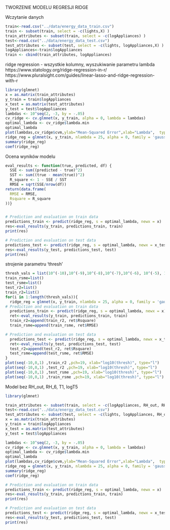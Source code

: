 
TWORZENIE MODELU REGRESJI RIDGE 

Wczytanie danych
```r
train<-read.csv("../data/energy_data_train.csv")
train <- subset(train, select = -c(lights,X) )
train_attributes <- subset(train, select = -c(logAppliances) )
test<-read.csv("../data/energy_data_test.csv")
test_attributes <- subset(test, select = -c(lights, logAppliances,X) )
logAppliances<-train$logAppliances
train <- cbind(train_attributes, logAppliances)
```

ridge regression - wszystkie kolumny, wyszukiwanie parametru lambda
https://www.statology.org/ridge-regression-in-r/
https://www.pluralsight.com/guides/linear-lasso-and-ridge-regression-with-r

```r
library(glmnet)
x = as.matrix(train_attributes)
y_train = train$logAppliances
x_test = as.matrix(test_attributes)
y_test = test$logAppliances
lambdas <- 10^seq(2, -3, by = -.05)
cv_ridge <- cv.glmnet(x, y_train, alpha = 0, lambda = lambdas)
optimal_lambda <- cv_ridge$lambda.min
optimal_lambda
plot(lambdas,cv_ridge$cvm,ylab="Mean-Squared Error",xlab="Lambda",  type="l") 
ridge_reg = glmnet(x, y_train, nlambda = 25, alpha = 0, family = 'gaussian', lambda = optimal_lambda,thresh = 1e-07)
summary(ridge_reg)
coef(ridge_reg)
```
Ocena wyników modelu
```r
eval_results <- function(true, predicted, df) {
  SSE <- sum((predicted - true)^2)
  SST <- sum((true - mean(true))^2)
  R_square <- 1 - SSE / SST
  RMSE = sqrt(SSE/nrow(df))
return(data.frame(
  RMSE = RMSE,
  Rsquare = R_square
))}


# Prediction and evaluation on train data
predictions_train <- predict(ridge_reg, s = optimal_lambda, newx = x)
res<-eval_results(y_train, predictions_train, train)
print(res)

# Prediction and evaluation on test data
predictions_test <- predict(ridge_reg, s = optimal_lambda, newx = x_test)
res<-eval_results(y_test, predictions_test, test)
print(res)
```

strojenie parametru 'thresh'

```r
thresh_vals = list(10^(-10),10^(-9),10^(-8),10^(-7),10^(-6), 10^(-5), 10^(-4), 10^(-3), 10^(-2), 10^(-1), 10^(-0))
train_rsme=list()
test_rsme=list()
test_r2=list()
train_r2=list()
for(i in 1:length(thresh_vals)){
  ridge_reg = glmnet(x, y_train, nlambda = 25, alpha = 0, family = 'gaussian', lambda = optimal_lambda,thresh = thresh_vals[i])
# Prediction and evaluation on train data
  predictions_train <- predict(ridge_reg, s = optimal_lambda, newx = x)
  ret<-eval_results(y_train, predictions_train, train)
  train_r2=append(train_r2, ret$Rsquare)
  train_rsme=append(train_rsme, ret$RMSE)

# Prediction and evaluation on test data
  predictions_test <- predict(ridge_reg, s = optimal_lambda, newx = x_test)
  ret<-eval_results(y_test, predictions_test, test)
  test_r2=append(test_r2, ret$Rsquare)
  test_rsme=append(test_rsme, ret$RMSE)
}
plot(seq(-10,0,1) ,train_r2 ,pch=19, xlab="log10(thresh)", type="l")
plot(seq(-10,0,1) ,test_r2 ,pch=19, xlab="log10(thresh)", type="l")
plot(seq(-10,0,1) ,test_rsme ,pch=19, xlab="log10(thresh)", type="l")
plot(seq(-10,0,1) ,train_rsme ,pch=19, xlab="log10(thresh)", type="l")
```
Model bez RH_out, RH_6, T1, logT5

```r
library(glmnet)

train_attributes <- subset(train, select = -c(logAppliances, RH_out, RH_6, T1, logT5) )
test<-read.csv("../data/energy_data_test.csv")
test_attributes <- subset(test, select = -c(lights, logAppliances, RH_out, RH_6, T1, X,logT5) )
x = as.matrix(train_attributes)
y_train = train$logAppliances
x_test = as.matrix(test_attributes)
y_test = test$logAppliances

lambdas <- 10^seq(2, -3, by = -.05)
cv_ridge <- cv.glmnet(x, y_train, alpha = 0, lambda = lambdas)
optimal_lambda <- cv_ridge$lambda.min
optimal_lambda
plot(lambdas,cv_ridge$cvm,ylab="Mean-Squared Error",xlab="Lambda",  type="l")
ridge_reg = glmnet(x, y_train, nlambda = 25, alpha = 0, family = 'gaussian', lambda = optimal_lambda,thresh = 1e-07)
summary(ridge_reg)
coef(ridge_reg)

# Prediction and evaluation on train data
predictions_train <- predict(ridge_reg, s = optimal_lambda, newx = x)
res<-eval_results(y_train, predictions_train, train)
print(res)

# Prediction and evaluation on test data
predictions_test <- predict(ridge_reg, s = optimal_lambda, newx = x_test)
res<-eval_results(y_test, predictions_test, test)
print(res)
```

